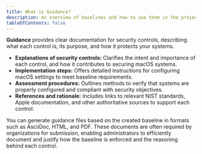 ```yaml
---
title: What is Guidance?
description: An overview of baselines and how to use them in the project.
tableOfContents: false 
---
```



**Guidance** provides clear documentation for security controls, describing what each control is, its purpose, and how it protects your systems.

- **Explanations of security controls:** Clarifies the intent and importance of each control, and how it contributes to securing macOS systems.
- **Implementation steps:** Offers detailed instructions for configuring macOS settings to meet baseline requirements.
- **Assessment procedures:** Outlines methods to verify that systems are properly configured and compliant with security objectives.
- **References and rationale:** Includes links to relevant NIST standards, Apple documentation, and other authoritative sources to support each control.

You can generate guidance files based on the created baseline in formats such as AsciiDoc, HTML, and PDF. These documents are often required by organizations for submission, enabling administrators to efficiently document and justify how the baseline is enforced and the reasoning behind each control.

